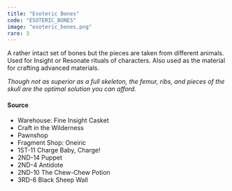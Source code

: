 ```yaml
---
title: "Esoteric Bones"
code: "ESOTERIC_BONES"
image: "esoteric_bones.png"
rare: 3
---
```


A rather intact set of bones but the pieces are taken from different animals. Used for Insight or Resonate rituals of characters. Also used as the material for crafting advanced materials.

_Though not as superior as a full skeleton, the femur, ribs, and pieces of the skull are the optimal solution you can afford._

#### Source

- Warehouse: Fine Insight Casket
- Craft in the Wilderness 
- Pawnshop
- Fragment Shop: Oneiric
- 1ST-11 Charge Baby, Charge! 
- 2ND-14 Puppet
- 2ND-4 Antidote
- 2ND-10 The Chew-Chew Potion
- 3RD-6 Black Sheep Wall